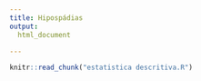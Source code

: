 ```yaml
---
title: Hipospádias
output:
  html_document

---
```



```r
knitr::read_chunk("estatistica descritiva.R")
```


```r
```

```r
```

```r
```

```r
```

```r
```

